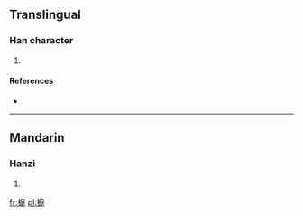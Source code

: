 ==Translingual==

===Han character===
{{Han char|rn=75|rad=木|as=10|sn=14|four=4394<sub>1</sub>|canj=木戈弓土 (DING)}}

# {{defn|Han|sort=木10}}

====References====
* {{Han ref|kx=0544.230|dkj=15279|dj=0932.070|hdz=21268.020|uh=69B3|ud=27059|bh=E257|bd=57943}}

----

==Mandarin==

===Hanzi===
{{cmn-hanzi|pin=[[tíng]] ([[ting2]])|wg=t'ing<sup>2</sup>}}

# {{defn|Mandarin|sort=木10}}

[[fr:榳]]
[[pl:榳]]